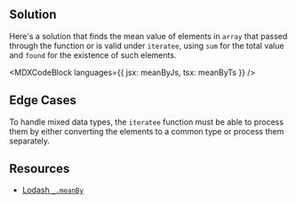 

## Solution

Here's a solution that finds the mean value of elements in `array` that passed through the function or is valid under `iteratee`, using `sum` for the total value and `found` for the existence of such elements.

<MDXCodeBlock languages={{ jsx: meanByJs, tsx: meanByTs }} />

## Edge Cases

To handle mixed data types, the `iteratee` function must be able to process them by either converting the elements to a common type or process them separately.

## Resources

- [Lodash `_.meanBy`](https://lodash.com/docs/#meanBy)

